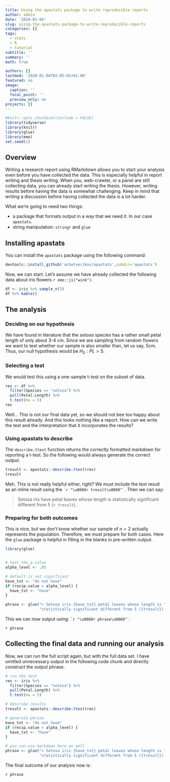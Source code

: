 ```yaml
---
title: Using the apastats package to write reproducible reports
author: admin
date: '2020-01-04'
slug: using-the-apastats-package-to-write-reproducible-reports
categories: []
tags:
  - stats
  - R
  - tutorial
subtitle: ''
summary: ''
math: true

authors: []
lastmod: '2020-01-04T02:05:01+01:00'
featured: no
image:
  caption: ''
  focal_point: ''
  preview_only: no
projects: []
---
```


```r
#knitr::opts_chunk$set(include = FALSE)
library(tidyverse)
library(knitr)
library(glue)
library(emo)
set.seed(1)
```


## Overview

Writing a research report using RMarkdown allows you to start your analysis even before you have collected the data. This is especially helpful in report writing and thesis writing. When you, web-crawler, or a panel are still collecting data, you can already start writing the thesis.
However, writing results before having the data is somewhat challenging. Keep in mind that writing a discussion before having collected the data is a lot harder.

What we're going to need two things:

- a package that formats output in a way that we need it. In our case `apastats`.
- string manipulation: `stringr` and `glue`

## Installing apastats

You can install the `apastats` package using the following command:

```r
devtools::install_github('achetverikov/apastats',subdir='apastats')
```

Now, we can start. Let's assume we have already collected the following data about iris flowers `r emo::ji("wink")`.

```r
df <- iris %>% sample_n(5) 
df %>% kable()
```

## The analysis

### Deciding on our hypothesis

We have found in literature that the *setosa* species has a rather small petal length of only about 3-4 cm. Since we are sampling from random flowers we want to test whether our sample is also smaller than, let us say, 5cm. Thus, our null hypothesis would be $H_0: PL > 5$.

### Selecting a test

We would test this using a one-sample t-test on the subset of data.
```r
res <- df %>% 
  filter(Species == "setosa") %>% 
  pull(Petal.Length) %>% 
  t.test(mu = 5)
res
```

Well... This is not our final data yet, so we should not bee too happy about this result already. And this looks nothing like a report.
How can we write the test and the interpretation that it incorporates the results?

### Using apastats to describe

The `describe.ttest` function returns the correctly formatted markdown for reporting a t-test. So the following would always generate the correct output.

```r
tresult <- apastats::describe.ttest(res)
tresult
```

Meh. This is not really helpful either, right? We must include the text result as an inline result using the `` `r "\u0060r tresult\u0060"` ``. Then we can say:

> Setosa iris have petal leaves whose length is statistically significant different from 5 (`r tresult`).

### Preparing for both outcomes

This is nice, but we don't know whether our sample of $n=2$ actually represents the population. Therefore, we must prepare for both cases. Here the `glue` package is helpful in filling in the blanks in pre-written output.

```r
library(glue)


# test the p-value
alpha_level <- .05

# default is not significant
have_txt <- "do not have"
if (res$p.value < alpha_level) {
  have_txt <- "have"
} 

phrase <- glue("> Setosa iris {have_txt} petal leaves whose length is ", 
               "statistically significant different from 5 ({tresult}).")
```

This we can now output using: `` `r "\u0060r phrase\u0060"` ``.

`r phrase`

## Collecting the final data and running our analysis

Now, we can run the full script again, but with the full data set. I have omitted unnecessary output in the following code chunk and directly construct the output phrase.

```r
# run the test
res <- iris %>% 
  filter(Species == "setosa") %>% 
  pull(Petal.Length) %>% 
  t.test(mu = 5)

# describe results
tresult <- apastats::describe.ttest(res)

# generate phrase
have_txt <- "do not have"
if (res$p.value < alpha_level) {
  have_txt <- "have"
} 

# you can use markdown here as well
phrase <- glue("> Setosa iris {have_txt} petal leaves whose length is ",  
               "statistically significant different from 5 ({tresult}).")
```

The final outcome of our analysis now is:

`r phrase`
